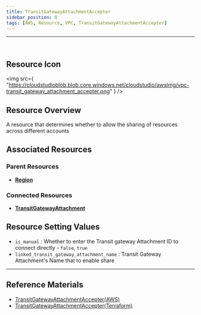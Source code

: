 ```yaml
---
title: TransitGatewayAttachmentAccepter
sidebar_position: 0
tags: [AWS, Resource, VPC, TransitGatewayAttachmentAccepter]
---
```


<hr />
<br />

## Resource Icon

<img
    src={
        "https://cloudstudioblob.blob.core.windows.net/cloudstudio/awsImg/vpc-transit_gateway_attachment_accepter.png"
    }
/>

## Resource Overview

A resource that determines whether to allow the sharing of resources across different accounts

## Associated Resources

### Parent Resources

-   [**Region**](https://docs.cstudio.app/en/docs/resource/aws/Base/Region)

### Connected Resources

-   [**TransitGatewayAttachment**](https://docs.cstudio.app/en/docs/resource/aws/Vpc/TransitGatewayAttachment)

## Resource Setting Values

-   `is_manual` : Whether to enter the Transit gateway Attachment ID to connect directly - `false`, `true`
-   `linked_transit_gateway_attachment_name` : Transit Gateway Attachment's Name that to enable share


---

## Reference Materials

-   [TransitGatewayAttachmentAccepter(AWS)](https://docs.aws.amazon.com/ko_kr/vpc/latest/tgw/tgw-vpc-attachments.html)
-   [TransitGatewayAttachmentAccepter(Terraform)](https://registry.terraform.io/providers/hashicorp/aws/latest/docs/resources/ec2_transit_gateway_vpc_attachment_accepter)
